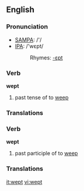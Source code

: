 ==English==

=== Pronunciation ===
*[[w:SAMPA|SAMPA]]: /'/
*[[w:IPA|IPA]]: /'wεpt/
*:Rhymes: [[Rhymes:English:-ɛpt|-ɛpt]]

=== Verb ===

'''wept'''

# past tense of to [[weep]]

=== Translations ===

=== Verb ===

'''wept'''

# past participle of to [[weep]]

=== Translations ===

[[it:wept]]
[[vi:wept]]